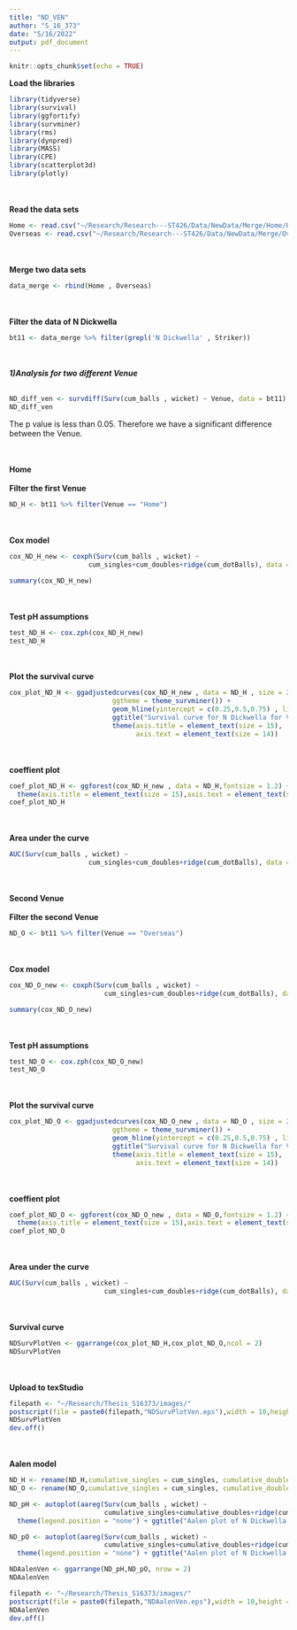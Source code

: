 ```yaml
---
title: "ND_VEN"
author: "S_16_373"
date: "5/16/2022"
output: pdf_document
---
```


```r
knitr::opts_chunk$set(echo = TRUE)
```


**Load the libraries**
```r
library(tidyverse)
library(survival)
library(ggfortify)
library(survminer)
library(rms)
library(dynpred)
library(MASS)
library(CPE)
library(scatterplot3d)
library(plotly)
```
\
\
**Read the data sets**
```r
Home <- read.csv("~/Research/Research---ST426/Data/NewData/Merge/Home/Home.csv")
Overseas <- read.csv("~/Research/Research---ST426/Data/NewData/Merge/Overseas/Overseas.csv")
```
\
\
**Merge two data sets**
```r
data_merge <- rbind(Home , Overseas)
```
\
\
**Filter the data of N Dickwella**
```r
bt11 <- data_merge %>% filter(grepl('N Dickwella' , Striker))
```
\
\
***1)Analysis for two different Venue***
\
\
```r
ND_diff_ven <- survdiff(Surv(cum_balls , wicket) ~ Venue, data = bt11)
ND_diff_ven
```
The p value is less than 0.05. Therefore we have a significant difference between the Venue.

\
\
**Home**
\
\
**Filter the first Venue**
```r
ND_H <- bt11 %>% filter(Venue == "Home")
```
\
\
**Cox model**
```r
cox_ND_H_new <- coxph(Surv(cum_balls , wicket) ~ 
                    cum_singles+cum_doubles+ridge(cum_dotBalls), data = ND_H)

summary(cox_ND_H_new)
```
\
\
**Test pH assumptions**
```r
test_ND_H <- cox.zph(cox_ND_H_new)
test_ND_H
```
\
\
**Plot the survival curve**
```r
cox_plot_ND_H <- ggadjustedcurves(cox_ND_H_new , data = ND_H , size = 2,
                          ggtheme = theme_survminer()) + 
                          geom_hline(yintercept = c(0.25,0.5,0.75) , linetype = "dashed") +
                          ggtitle("Survival curve for N Dickwella for Venue Home") + 
                          theme(axis.title = element_text(size = 15),
                                axis.text = element_text(size = 14))

```
\
\
**coeffient plot**
```r
coef_plot_ND_H <- ggforest(cox_ND_H_new , data = ND_H,fontsize = 1.2) + 
  theme(axis.title = element_text(size = 15),axis.text = element_text(size = 14))
coef_plot_ND_H
```
\
\
**Area under the curve**
```r
AUC(Surv(cum_balls , wicket) ~ 
                    cum_singles+cum_doubles+ridge(cum_dotBalls), data = ND_H)
```
\
\
**Second Venue**
\
\
**Filter the second Venue**
```r
ND_O <- bt11 %>% filter(Venue == "Overseas")
```
\
\
**Cox model**
```r
cox_ND_O_new <- coxph(Surv(cum_balls , wicket) ~ 
                        cum_singles+cum_doubles+ridge(cum_dotBalls), data = ND_O)

summary(cox_ND_O_new)
```
\
\
**Test pH assumptions**
```r
test_ND_O <- cox.zph(cox_ND_O_new)
test_ND_O
```
\
\
**Plot the survival curve**
```r
cox_plot_ND_O <- ggadjustedcurves(cox_ND_O_new , data = ND_O , size = 2,
                          ggtheme = theme_survminer()) + 
                          geom_hline(yintercept = c(0.25,0.5,0.75) , linetype = "dashed") +
                          ggtitle("Survival curve for N Dickwella for Venue Overseas") + 
                          theme(axis.title = element_text(size = 15),
                                axis.text = element_text(size = 14))

```
\
\
**coeffient plot**
```r
coef_plot_ND_O <- ggforest(cox_ND_O_new , data = ND_O,fontsize = 1.2) + 
  theme(axis.title = element_text(size = 15),axis.text = element_text(size = 14))
coef_plot_ND_O
```
\
\
**Area under the curve**
```r
AUC(Surv(cum_balls , wicket) ~ 
                        cum_singles+cum_doubles+ridge(cum_dotBalls), data = ND_O)
```
\
\
**Survival curve**
```r
NDSurvPlotVen <- ggarrange(cox_plot_ND_H,cox_plot_ND_O,ncol = 2)
NDSurvPlotVen
```
\
\
**Upload to texStudio**
```r
filepath <- "~/Research/Thesis_S16373/images/"
postscript(file = paste0(filepath,"NDSurvPlotVen.eps"),width = 10,height = 7,horizontal = FALSE)
NDSurvPlotVen
dev.off()
```
\
\
**Aalen model**
```r
ND_H <- rename(ND_H,cumulative_singles = cum_singles, cumulative_doubles = cum_doubles,cumulative_dot_balls=cum_dotBalls)
ND_O <- rename(ND_O,cumulative_singles = cum_singles, cumulative_doubles = cum_doubles,cumulative_dot_balls=cum_dotBalls)

ND_pH <- autoplot(aareg(Surv(cum_balls , wicket) ~ 
                        cumulative_singles+cumulative_doubles+ridge(cumulative_dot_balls), data = ND_H)) +
  theme(legend.position = "none") + ggtitle("Aalen plot of N Dickwella for home venue")

ND_pO <- autoplot(aareg(Surv(cum_balls , wicket) ~ 
                        cumulative_singles+cumulative_doubles+ridge(cumulative_dot_balls), data = ND_O))+
  theme(legend.position = "none") + ggtitle("Aalen plot of N Dickwella for overseas venue")

NDAalenVen <- ggarrange(ND_pH,ND_pO, nrow = 2)
NDAalenVen
```

```r
filepath <- "~/Research/Thesis_S16373/images/"
postscript(file = paste0(filepath,"NDAalenVen.eps"),width = 10,height = 7,horizontal = FALSE)
NDAalenVen
dev.off()
```
